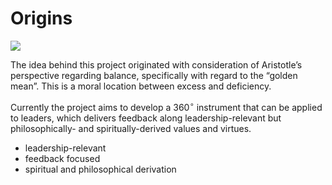 # Origins {#origins}

![](religion-g96a8473e7_1920.jpg)

The idea behind this project originated with consideration of Aristotle's perspective regarding balance, specifically with regard to the "golden mean". This is a moral location between excess and deficiency. 

Currently the project aims to develop a 360$^{\circ}$ instrument that can be applied to leaders, which delivers feedback along leadership-relevant but philosophically- and spiritually-derived values and virtues.  

+ leadership-relevant
+ feedback focused
+ spiritual and philosophical derivation
